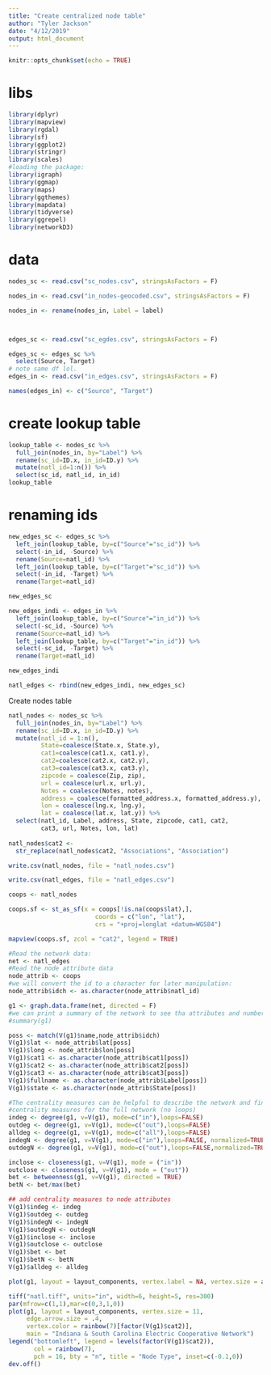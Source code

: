 ```yaml
---
title: "Create centralized node table"
author: "Tyler Jackson"
date: "4/12/2019"
output: html_document
---
```


```r
knitr::opts_chunk$set(echo = TRUE)
```

# libs

```r
library(dplyr)
library(mapview)
library(rgdal)
library(sf)
library(ggplot2)
library(stringr)
library(scales)
#loading the package:
library(igraph)
library(ggmap)
library(maps)
library(ggthemes)
library(mapdata)
library(tidyverse)
library(ggrepel)
library(networkD3)
```


# data

```r
nodes_sc <- read.csv("sc_nodes.csv", stringsAsFactors = F)

nodes_in <- read.csv("in_nodes-geocoded.csv", stringsAsFactors = F)

nodes_in <- rename(nodes_in, Label = label)



edges_sc <- read.csv("sc_egdes.csv", stringsAsFactors = F)

edges_sc <- edges_sc %>%
  select(Source, Target)
# note same df lol.
edges_in <- read.csv("in_edges.csv", stringsAsFactors = F)

names(edges_in) <- c("Source", "Target")

```

# create lookup table

```r
lookup_table <- nodes_sc %>%
  full_join(nodes_in, by="Label") %>%
  rename(sc_id=ID.x, in_id=ID.y) %>%
  mutate(natl_id=1:n()) %>%
  select(sc_id, natl_id, in_id)
lookup_table
```

# renaming ids

```r
new_edges_sc <- edges_sc %>%
  left_join(lookup_table, by=c("Source"="sc_id")) %>%
  select(-in_id, -Source) %>%
  rename(Source=natl_id) %>%
  left_join(lookup_table, by=c("Target"="sc_id")) %>%
  select(-in_id, -Target) %>%
  rename(Target=natl_id)

new_edges_sc
```

```r
new_edges_indi <- edges_in %>%
  left_join(lookup_table, by=c("Source"="in_id")) %>%
  select(-sc_id, -Source) %>%
  rename(Source=natl_id) %>%
  left_join(lookup_table, by=c("Target"="in_id")) %>%
  select(-sc_id, -Target) %>%
  rename(Target=natl_id)

new_edges_indi

natl_edges <- rbind(new_edges_indi, new_edges_sc)
```

Create nodes table
```r
natl_nodes <- nodes_sc %>%
  full_join(nodes_in, by="Label") %>%
  rename(sc_id=ID.x, in_id=ID.y) %>%
  mutate(natl_id = 1:n(), 
         State=coalesce(State.x, State.y), 
         cat1=coalesce(cat1.x, cat1.y),
         cat2=coalesce(cat2.x, cat2.y),
         cat3=coalesce(cat3.x, cat3.y),
         zipcode = coalesce(Zip, zip),
         url = coalesce(url.x, url.y),
         Notes = coalesce(Notes, notes),
         address = coalesce(formatted_address.x, formatted_address.y),
         lon = coalesce(lng.x, lng.y),
         lat = coalesce(lat.x, lat.y)) %>%
  select(natl_id, Label, address, State, zipcode, cat1, cat2, 
         cat3, url, Notes, lon, lat)
     
natl_nodes$cat2 <- 
  str_replace(natl_nodes$cat2, "Associations", "Association")

write.csv(natl_nodes, file = "natl_nodes.csv")

write.csv(natl_edges, file = "natl_edges.csv")

```

```r
coops <- natl_nodes

coops.sf <- st_as_sf(x = coops[!is.na(coops$lat),], 
                        coords = c("lon", "lat"),
                        crs = "+proj=longlat +datum=WGS84")
```

```r
mapview(coops.sf, zcol = "cat2", legend = TRUE)
```

```r

#Read the network data:
net <- natl_edges
#Read the node attribute data
node_attrib <- coops
#we will convert the id to a character for later manipulation:
node_attrib$idch <- as.character(node_attrib$natl_id)
```

```r
g1 <- graph.data.frame(net, directed = F)
#we can print a summary of the network to see tha attributes and number of edges and nodes:
#summary(g1)

poss <- match(V(g1)$name,node_attrib$idch)
V(g1)$lat <- node_attrib$lat[poss]
V(g1)$long <- node_attrib$lon[poss]
V(g1)$cat1 <- as.character(node_attrib$cat1[poss])
V(g1)$cat2 <- as.character(node_attrib$cat2[poss])
V(g1)$cat3 <- as.character(node_attrib$cat3[poss])
V(g1)$fullname <- as.character(node_attrib$Label[poss])
V(g1)$state <- as.character(node_attrib$State[poss])
```

```r
#The centrality measures can be helpful to describe the network and find nodes that could be interesting.  Here we compute some centrality measures and we add it to the network:
#centrality measures for the full network (no loops)
indeg <- degree(g1, v=V(g1), mode=c("in"),loops=FALSE)
outdeg <- degree(g1, v=V(g1), mode=c("out"),loops=FALSE)
alldeg <- degree(g1, v=V(g1), mode=c("all"),loops=FALSE)
indegN <- degree(g1, v=V(g1), mode=c("in"),loops=FALSE, normalized=TRUE)
outdegN <- degree(g1, v=V(g1), mode=c("out"),loops=FALSE,normalized=TRUE)

inclose <- closeness(g1, v=V(g1), mode = ("in"))
outclose <- closeness(g1, v=V(g1), mode = ("out"))
bet <- betweenness(g1, v=V(g1), directed = TRUE)
betN <- bet/max(bet)

## add centrality measures to node attributes
V(g1)$indeg <- indeg
V(g1)$outdeg <- outdeg
V(g1)$indegN <- indegN
V(g1)$outdegN <- outdegN
V(g1)$inclose <- inclose
V(g1)$outclose <- outclose
V(g1)$bet <- bet
V(g1)$betN <- betN
V(g1)$alldeg <- alldeg
```

```r
plot(g1, layout = layout_components, vertex.label = NA, vertex.size = alldeg, edge.arrow.size = .4)
```

```r
tiff("natl.tiff", units="in", width=6, height=5, res=300)
par(mfrow=c(1,1),mar=c(0,3,1,0))
plot(g1, layout = layout_components, vertex.size = 11, 
     edge.arrow.size = .4, 
     vertex.color = rainbow(7)[factor(V(g1)$cat2)],
     main = "Indiana & South Carolina Electric Cooperative Network")
legend("bottomleft", legend = levels(factor(V(g1)$cat2)), 
       col = rainbow(7),
       pch = 16, bty = "n", title = "Node Type", inset=c(-0.1,0))
dev.off()
```

